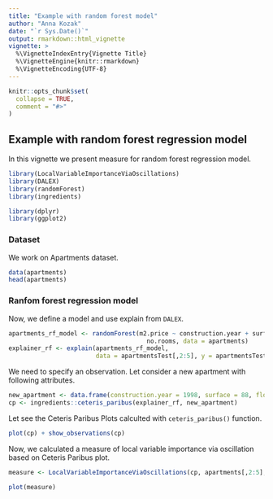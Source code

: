 ```yaml
---
title: "Example with random forest model"
author: "Anna Kozak"
date: "`r Sys.Date()`"
output: rmarkdown::html_vignette
vignette: >
  %\VignetteIndexEntry{Vignette Title}
  %\VignetteEngine{knitr::rmarkdown}
  %\VignetteEncoding{UTF-8}
---
```


```r
knitr::opts_chunk$set(
  collapse = TRUE,
  comment = "#>"
)
```

## Example with random forest regression model

In this vignette we present measure for random forest regression model.
```r
library(LocalVariableImportanceViaOscillations)
library(DALEX)
library(randomForest)
library(ingredients)
```

```r
library(dplyr)
library(ggplot2)
```
### Dataset
We work on Apartments dataset.

```r
data(apartments)
head(apartments)
```

### Ranfom forest regression model

Now, we define a model and use explain from `DALEX`.

```r
apartments_rf_model <- randomForest(m2.price ~ construction.year + surface + floor +
                                      no.rooms, data = apartments)
explainer_rf <- explain(apartments_rf_model,
                        data = apartmentsTest[,2:5], y = apartmentsTest$m2.price)
```

We need to specify an observation. Let consider a new apartment with following attributes. 

```r
new_apartment <- data.frame(construction.year = 1998, surface = 88, floor = 2L, no.rooms = 3)
cp <- ingredients::ceteris_paribus(explainer_rf, new_apartment)
```


Let see the Ceteris Paribus Plots calculted with `ceteris_paribus()` function.

```r
plot(cp) + show_observations(cp)
```

Now, we calculated a measure of local variable importance via oscillation based on Ceteris Paribus plot.

```r
measure <- LocalVariableImportanceViaOscillations(cp, apartments[,2:5], absolute_deviation = TRUE, point = TRUE, density = FALSE)
```

```r
plot(measure)
```
